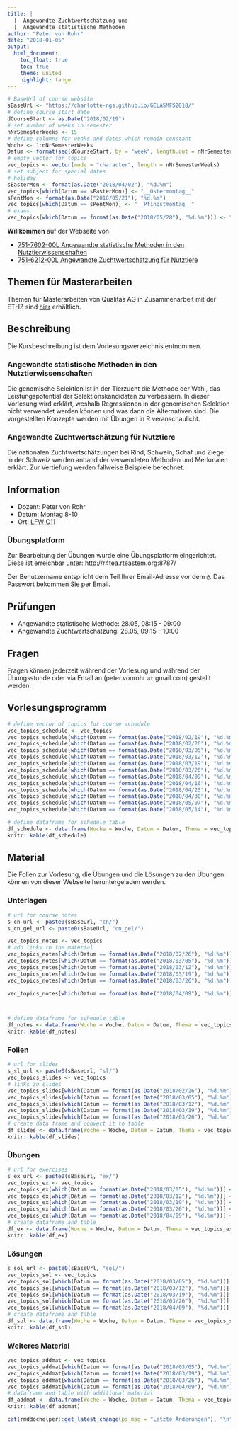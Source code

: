 ```yaml
---
title: |
  |  Angewandte Zuchtwertschätzung und 
  |  Angewandte statistische Methoden
author: "Peter von Rohr"
date: "2018-01-05"
output: 
  html_document:
    toc_float: true
    toc: true
    theme: united
    highlight: tango
---
```


```r
# BaseUrl of course website
sBaseUrl <- "https://charlotte-ngs.github.io/GELASMFS2018/"
# define course start date
dCourseStart <- as.Date("2018/02/19")
# set number of weeks in semester
nNrSemesterWeeks <- 15
# define columns for weaks and dates which remain constant
Woche <- 1:nNrSemesterWeeks
Datum <- format(seq(dCourseStart, by = "week", length.out = nNrSemesterWeeks), "%d.%m")
# empty vector for topics
vec_topics <- vector(mode = "character", length = nNrSemesterWeeks)
# set subject for special dates
# holiday
sEasterMon <- format(as.Date("2018/04/02"), "%d.%m")
vec_topics[which(Datum == sEasterMon)] <- "__Ostermontag__"
sPentMon <- format(as.Date("2018/05/21"), "%d.%m")
vec_topics[which(Datum == sPentMon)] <- "__Pfingstmontag__"
# exams
vec_topics[which(Datum == format(as.Date("2018/05/28"), "%d.%m"))] <- "__Prüfungen__"
```

__Willkommen__ auf der Webseite von

- [751-7602-00L	Angewandte statistische Methoden in den Nutztierwissenschaften](http://www.vvz.ethz.ch/Vorlesungsverzeichnis/lerneinheit.view?lerneinheitId=120670&semkez=2018S&ansicht=KATALOGDATEN&lang=de)
- [751-6212-00L Angewandte Zuchtwertschätzung für Nutztiere](http://www.vvz.ethz.ch/Vorlesungsverzeichnis/lerneinheit.view?lerneinheitId=120134&semkez=2018S&ansicht=KATALOGDATEN&lang=de)


## Themen für Masterarbeiten
Themen für Masterarbeiten von Qualitas AG in Zusammenarbeit mit der ETHZ sind [hier](`r paste0(sBaseUrl, "misc/ThemenMasterarbeiten/ThemenMasterArbeiten_FS2018.html")`)  erhältlich.

## Beschreibung
Die Kursbeschreibung ist dem Vorlesungsverzeichnis entnommen.

### Angewandte statistische Methoden in den Nutztierwissenschaften
Die genomische Selektion ist in der Tierzucht die Methode der Wahl, das Leistungspotential der Selektionskandidaten zu verbessern. In dieser Vorlesung wird erklärt, weshalb Regressionen in der genomischen Selektion nicht verwendet werden können und was dann die Alternativen sind. Die vorgestellten Konzepte werden mit Übungen in R veranschaulicht.

### Angewandte Zuchtwertschätzung für Nutztiere
Die nationalen Zuchtwertschätzungen bei Rind, Schwein, Schaf und Ziege in der Schweiz werden anhand der verwendeten Methoden und Merkmalen erklärt. Zur Vertiefung werden fallweise Beispiele berechnet.


## Information
- Dozent: Peter von Rohr
- Datum: Montag 8-10
- Ort: [LFW C11](http://www.mapsearch.ethz.ch/map/map.do?gebaeudeMap=LFW&lang=en)
    
### Übungsplatform
Zur Bearbeitung der Übungen wurde eine Übungsplatform eingerichtet. Diese ist erreichbar unter: http://r4tea.rteastem.org:8787/

Der Benutzername entspricht dem Teil Ihrer Email-Adresse vor dem `@`. Das Passwort bekommen Sie per Email.


## Prüfungen
- Angewandte statistische Methode: 28.05, 08:15 - 09:00 
- Angewandte Zuchtwertschätzung: 28.05, 09:15 - 10:00


## Fragen
Fragen können jederzeit während der Vorlesung und während der Übungsstunde oder via Email an (peter.vonrohr `at` gmail.com) gestellt werden.


## Vorlesungsprogramm
```r
# define vector of topics for course schedule
vec_topics_schedule <- vec_topics
vec_topics_schedule[which(Datum == format(as.Date("2018/02/19"), "%d.%m"))] <- "Ausgefallen"
vec_topics_schedule[which(Datum == format(as.Date("2018/02/26"), "%d.%m"))] <- "Ausgefallen"
vec_topics_schedule[which(Datum == format(as.Date("2018/03/05"), "%d.%m"))] <- "Multiple Lineare Regression"
vec_topics_schedule[which(Datum == format(as.Date("2018/03/12"), "%d.%m"))] <- "GBLUP"
vec_topics_schedule[which(Datum == format(as.Date("2018/03/19"), "%d.%m"))] <- "LASSO"
vec_topics_schedule[which(Datum == format(as.Date("2018/03/26"), "%d.%m"))] <- "Bayes"
vec_topics_schedule[which(Datum == format(as.Date("2018/04/09"), "%d.%m"))] <- "Einführung angewandte Zuchtwertschätzung"
vec_topics_schedule[which(Datum == format(as.Date("2018/04/16"), "%d.%m"))] <- "ZWS Rind I"
vec_topics_schedule[which(Datum == format(as.Date("2018/04/23"), "%d.%m"))] <- "ZWS Rind II"
vec_topics_schedule[which(Datum == format(as.Date("2018/04/30"), "%d.%m"))] <- "Braunvieh Schweiz und Qualitas in Zug"
vec_topics_schedule[which(Datum == format(as.Date("2018/05/07"), "%d.%m"))] <- "Suisag und Zuchtprogramm beim Schwein - Andreas Hofer (Suisag)"
vec_topics_schedule[which(Datum == format(as.Date("2018/05/14"), "%d.%m"))] <- "ZWS Rind III"

# define dataframe for schedule table
df_schedule <- data.frame(Woche = Woche, Datum = Datum, Thema = vec_topics_schedule, stringsAsFactors = FALSE)
knitr::kable(df_schedule)
```



## Material
Die Folien zur Vorlesung, die Übungen und die Lösungen zu den Übungen können von dieser Webseite heruntergeladen werden. 

### Unterlagen
```r
# url for course notes
s_cn_url <- paste0(sBaseUrl, "cn/")
s_cn_gel_url <- paste0(sBaseUrl, "cn_gel/")

vec_topics_notes <- vec_topics
# add links to the material
vec_topics_notes[which(Datum == format(as.Date("2018/02/26"), "%d.%m"))] <- paste0("[Einführung](", s_cn_url, "01-intro.pdf", ")") 
vec_topics_notes[which(Datum == format(as.Date("2018/03/05"), "%d.%m"))] <- paste0("[Lineare Regression](", s_cn_url, "02-linreg.pdf", ")") 
vec_topics_notes[which(Datum == format(as.Date("2018/03/12"), "%d.%m"))] <- paste0("[GBLUP](", s_cn_url, "03-gblup.pdf", ")") 
vec_topics_notes[which(Datum == format(as.Date("2018/03/19"), "%d.%m"))] <- paste0("[LASSO](", s_cn_url, "04-lasso.pdf", ")") 
vec_topics_notes[which(Datum == format(as.Date("2018/03/26"), "%d.%m"))] <- paste0("[Bayes](", s_cn_url, "05-bayes.pdf", ")") 

vec_topics_notes[which(Datum == format(as.Date("2018/04/09"), "%d.%m"))] <- paste0("[Einführung und Zuchtprogramme](", s_cn_gel_url, "01-intro_breedprog.pdf", ")") 



# define dataframe for schedule table
df_notes <- data.frame(Woche = Woche, Datum = Datum, Thema = vec_topics_notes, stringsAsFactors = FALSE)
knitr::kable(df_notes)
```


### Folien
```r
# url for slides
s_sl_url <- paste0(sBaseUrl, "sl/")
vec_topics_slides <- vec_topics
# links zu slides
vec_topics_slides[which(Datum == format(as.Date("2018/02/26"), "%d.%m"))] <- paste0("[Einführung](", s_sl_url, "w2/asmas_w01_v01.pdf)") 
vec_topics_slides[which(Datum == format(as.Date("2018/03/05"), "%d.%m"))] <- paste0("[Lineare Regression](", s_sl_url, "w2/asmas_w02_v02.pdf)") 
vec_topics_slides[which(Datum == format(as.Date("2018/03/12"), "%d.%m"))] <- paste0("[Regression (Teil 2)](", s_sl_url, "w2/asmas_w02_v03.pdf", "), [GBLUP](", s_sl_url, "w03/asmas_w03_v03.pdf)") 
vec_topics_slides[which(Datum == format(as.Date("2018/03/19"), "%d.%m"))] <- paste0("[LASSO](", s_sl_url, "w04/asmas_w04_v04.pdf)") 
vec_topics_slides[which(Datum == format(as.Date("2018/03/26"), "%d.%m"))] <- paste0("[Bayes](", s_sl_url, "w05/asmas_w05_v05.pdf)") 
# create data frame and convert it to table
df_slides <- data.frame(Woche = Woche, Datum = Datum, Thema = vec_topics_slides, stringsAsFactors = FALSE)
knitr::kable(df_slides)
```


### Übungen
```r
# url for exercises
s_ex_url <- paste0(sBaseUrl, "ex/")
vec_topics_ex <- vec_topics
vec_topics_ex[which(Datum == format(as.Date("2018/03/05"), "%d.%m"))] <- paste0("[Lineare Regression](", s_ex_url, "w2/asmas_w2_u1.pdf", ")") 
vec_topics_ex[which(Datum == format(as.Date("2018/03/12"), "%d.%m"))] <- paste0("[Deregression](", s_ex_url, "w03/asmas_w03_u02.pdf", ")") 
vec_topics_ex[which(Datum == format(as.Date("2018/03/19"), "%d.%m"))] <- paste0("[Regression und GBLUP](", s_ex_url, "w04/asmas_w04_u03.pdf", ")") 
vec_topics_ex[which(Datum == format(as.Date("2018/03/26"), "%d.%m"))] <- paste0("[Regression und LASSO](", s_ex_url, "w05/asmas_w05_u04.pdf", ")") 
vec_topics_ex[which(Datum == format(as.Date("2018/04/09"), "%d.%m"))] <- paste0("[Bayes](", s_ex_url, "w06/asmas_w06_u06.pdf", ")") 
# create dataframe and table
df_ex <- data.frame(Woche = Woche, Datum = Datum, Thema = vec_topics_ex, stringsAsFactors = FALSE)
knitr::kable(df_ex)
```



### Lösungen
```r
s_sol_url <- paste0(sBaseUrl, "sol/")
vec_topics_sol <- vec_topics
vec_topics_sol[which(Datum == format(as.Date("2018/03/05"), "%d.%m"))] <- paste0("[Lineare Regression](", s_sol_url, "w2/asmas_w2_l1.pdf", ")")
vec_topics_sol[which(Datum == format(as.Date("2018/03/12"), "%d.%m"))] <- paste0("[Deregression](", s_sol_url, "w03/asmas_w03_l02.pdf", ")")
vec_topics_sol[which(Datum == format(as.Date("2018/03/19"), "%d.%m"))] <- paste0("[Regression und GBLUP](", s_sol_url, "w04/asmas_w04_l03.pdf", ")")
vec_topics_sol[which(Datum == format(as.Date("2018/03/26"), "%d.%m"))] <- paste0("[Regression und LASSO](", s_sol_url, "w05/asmas_w05_l04.pdf", ")")
vec_topics_sol[which(Datum == format(as.Date("2018/04/09"), "%d.%m"))] <- paste0("[Bayes](", s_sol_url, "w06/asmas_w06_l06.pdf", ")")
# create dataframe and table
df_sol <- data.frame(Woche = Woche, Datum = Datum, Thema = vec_topics_sol, stringsAsFactors = FALSE)
knitr::kable(df_sol)
```



### Weiteres Material
```r
vec_topics_addmat <- vec_topics
vec_topics_addmat[which(Datum == format(as.Date("2018/03/05"), "%d.%m"))] <- paste0("[Datensatz Übung 1](", sBaseUrl, "ex/w2/zl_w7_u5_DataLmm.csv", ")") 
vec_topics_addmat[which(Datum == format(as.Date("2018/03/19"), "%d.%m"))] <- paste0("[Genotypen Übung 3](", sBaseUrl, "ex/w04/asmas_w04_u03_genotypes.txt", ")") 
vec_topics_addmat[which(Datum == format(as.Date("2018/03/26"), "%d.%m"))] <- paste0("[LASSO Übung 4](", sBaseUrl, "ex/w05/asmas_w05_u04_lasso.txt", ")") 
vec_topics_addmat[which(Datum == format(as.Date("2018/04/09"), "%d.%m"))] <- paste0("[SVT Flyer](", sBaseUrl, "misc/SVT/SVT-Flyer-2017-web.pdf", ")") 
# dataframe and table with additional material
df_addmat <- data.frame(Woche = Woche, Datum = Datum, Thema = vec_topics_addmat, stringsAsFactors = FALSE)
knitr::kable(df_addmat)
```


```r
cat(rmddochelper::get_latest_change(ps_msg = "Letzte Änderungen"), "\n")
```
